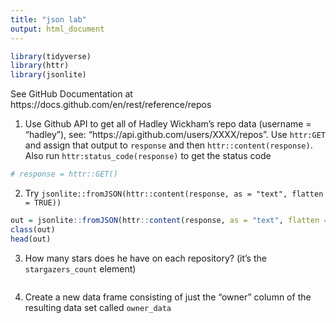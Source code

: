 ```yaml
---
title: "json lab"
output: html_document
---
```


```r
library(tidyverse)
library(httr)
library(jsonlite)
```

See GitHub Documentation at https://docs.github.com/en/rest/reference/repos

1. Use Github API to get all of Hadley Wickham's repo data (username = "hadley"), see: "https://api.github.com/users/XXXX/repos".  Use `httr:GET` and assign that output to `response` and then `httr::content(response)`.  Also run `httr:status_code(response)` to get the status code

```r
# response = httr::GET()
```

2.  Try `jsonlite::fromJSON(httr::content(response, as = "text", flatten = TRUE))`
```r
out = jsonlite::fromJSON(httr::content(response, as = "text", flatten = TRUE))
class(out)
head(out)
```


3. How many stars does he have on each repository? (it's the `stargazers_count` element)
```r

```

4. Create a new data frame consisting of just the "owner" column of the resulting data set called `owner_data`

```r

```

